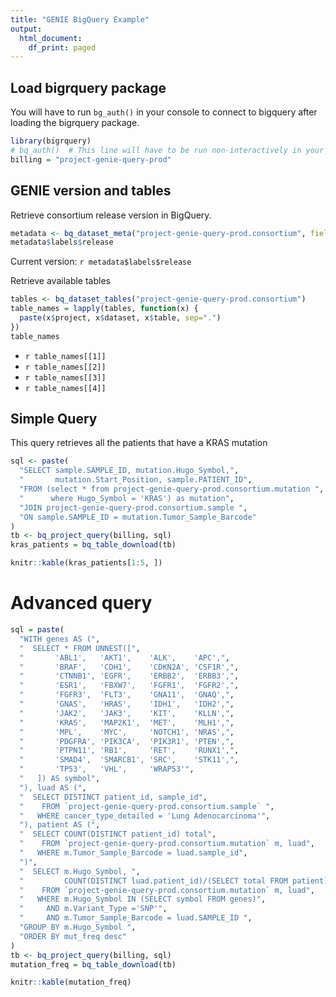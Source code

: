 ```yaml
---
title: "GENIE BigQuery Example"
output:
  html_document:
    df_print: paged
---
```


## Load bigrquery package

You will have to run `bg_auth()` in your console to connect to bigquery after loading the bigrquery package.

```r
library(bigrquery)
# bq_auth()  # This line will have to be run non-interactively in your console
billing = "project-genie-query-prod"
```

## GENIE version and tables

Retrieve consortium release version in BigQuery.

```r
metadata <- bq_dataset_meta("project-genie-query-prod.consortium", fields = NULL)
metadata$labels$release
```
Current version: `r metadata$labels$release`

Retrieve available tables
```r
tables <- bq_dataset_tables("project-genie-query-prod.consortium")
table_names = lapply(tables, function(x) {
  paste(x$project, x$dataset, x$table, sep=".")
})
table_names
```

* `r table_names[[1]]`
* `r table_names[[2]]`
* `r table_names[[3]]`
* `r table_names[[4]]`


## Simple Query

This query retrieves all the patients that have a KRAS mutation

```r
sql <- paste(
  "SELECT sample.SAMPLE_ID, mutation.Hugo_Symbol,",
  "       mutation.Start_Position, sample.PATIENT_ID",
  "FROM (select * from project-genie-query-prod.consortium.mutation ",
  "      where Hugo_Symbol = 'KRAS') as mutation",
  "JOIN project-genie-query-prod.consortium.sample ",
  "ON sample.SAMPLE_ID = mutation.Tumor_Sample_Barcode"
)
tb <- bq_project_query(billing, sql)
kras_patients = bq_table_download(tb)
```

```r
knitr::kable(kras_patients[1:5, ])
```

# Advanced query

```r
sql = paste(
  "WITH genes AS (",
  "  SELECT * FROM UNNEST([",
  "       'ABL1',   'AKT1',    'ALK',    'APC',",
  "       'BRAF',   'CDH1',    'CDKN2A', 'CSF1R',",
  "       'CTNNB1', 'EGFR',    'ERBB2',  'ERBB3',",
  "       'ESR1',   'FBXW7',   'FGFR1',  'FGFR2',",
  "       'FGFR3',  'FLT3',    'GNA11',  'GNAQ',",
  "       'GNAS',   'HRAS',    'IDH1',   'IDH2',",
  "       'JAK2',   'JAK3',    'KIT',    'KLLN',",
  "       'KRAS',   'MAP2K1',  'MET',    'MLH1',",
  "       'MPL',    'MYC',     'NOTCH1', 'NRAS',",
  "       'PDGFRA', 'PIK3CA',  'PIK3R1', 'PTEN',",
  "       'PTPN11', 'RB1',     'RET',    'RUNX1',",
  "       'SMAD4',  'SMARCB1', 'SRC',    'STK11',",
  "       'TP53',   'VHL',     'WRAP53'",
  "   ]) AS symbol",
  "), luad AS (",
  "  SELECT DISTINCT patient_id, sample_id",
  "    FROM `project-genie-query-prod.consortium.sample` ",
  "   WHERE cancer_type_detailed = 'Lung Adenocarcinoma'",
  "), patient AS (",
  "  SELECT COUNT(DISTINCT patient_id) total",
  "    FROM `project-genie-query-prod.consortium.mutation` m, luad",
  "   WHERE m.Tumor_Sample_Barcode = luad.sample_id",
  ")",
  "  SELECT m.Hugo_Symbol, ",
  "         COUNT(DISTINCT luad.patient_id)/(SELECT total FROM patient) mut_freq",
  "    FROM `project-genie-query-prod.consortium.mutation` m, luad",
  "   WHERE m.Hugo_Symbol IN (SELECT symbol FROM genes)",
  "     AND m.Variant_Type ='SNP'",
  "     AND m.Tumor_Sample_Barcode = luad.SAMPLE_ID ",
  "GROUP BY m.Hugo_Symbol ",
  "ORDER BY mut_freq desc"
)
tb <- bq_project_query(billing, sql)
mutation_freq = bq_table_download(tb)

```

```r
knitr::kable(mutation_freq)
```





